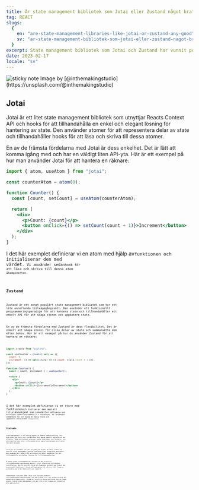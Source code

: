 ```yaml
---
title: Är state management bibliotek som Jotai eller Zustand något bra?
tag: REACT
slugs:
  {
    en: "are-state-management-libraries-like-jotai-or-zustand-any-good",
    sv: "ar-state-management-bibliotek-som-jotai-eller-zustand-nagot-bra",
  }
excerpt: State management bibliotek som Jotai och Zustand har vunnit popularitet nyligen, men är de värda att använda? I det här inlägget kommer vi att utforska fördelarna med att använda dessa bibliotek och ge några kodexempel som hjälper dig att avgöra om de är rätt för ditt projekt.
date: 2023-02-17
locale: "sv"
---
```


<Image src="/sticky-note.png" alt="sticky note" width={2670} height={1780} />
Image by [@inthemakingstudio](https://unsplash.com/@inthemakingstudio)

## Jotai

Jotai är ett litet state management bibliotek som utnyttjar Reacts Context API och hooks för att tillhandahålla en enkel och elegant lösning för hantering av state. Den använder atomer för att representera delar av state och tillhandahåller hooks för att läsa och skriva till dessa atomer.

En av de främsta fördelarna med Jotai är dess enkelhet. Det är lätt att komma igång med och har en väldigt liten API-yta. Här är ett exempel på hur man använder Jotai för att hantera en räknare:

```jsx
import { atom, useAtom } from "jotai";

const counterAtom = atom(0);

function Counter() {
  const [count, setCount] = useAtom(counterAtom);

  return (
    <div>
      <p>Count: {count}</p>
      <button onClick={() => setCount(count + 1)}>Increment</button>
    </div>
  );
}
```

I det här exemplet definierar vi en atom med hjälp av<Code code="atom"/>funktionen och initialiserar den med värdet<Code code="0"/>. Vi använder sedan<Code code="useAtom"/>hook för att läsa och skriva till denna atom i<Code code="Counter"/>komponenten.

## Zustand

Zustand är ett annat populärt state management bibliotek som tar ett lite annorlunda tillvägagångssätt. Den använder ett funktionellt programmeringsparadigm för att hantera state och tillhandahåller ett enkelt API för att skapa stores och uppdatera state.

En av de främsta fördelarna med Zustand är dess flexibilitet. Det är enkelt att skapa stores för olika delar av state och sammansätta dem efter behov. Här är ett exempel på hur du använder Zustand för att hantera en räknare:

```jsx
import create from "zustand";

const useCounter = create((set) => ({
  count: 0,
  increment: () => set((state) => ({ count: state.count + 1 })),
}));

function Counter() {
  const { count, increment } = useCounter();

  return (
    <div>
      <p>Count: {count}</p>
      <button onClick={increment}>Increment</button>
    </div>
  );
}
```

I det här exemplet definierar vi en store med funktionen<Code code="create"/>och initierar den med ett tillståndsobjekt som innehåller ett<Code code="count"/>värde och ett<Code code="increment"/ > funktion. Vi använder sedan<Code code="useCounter"/>hook för att komma åt denna store och uppdatera räknevärdet i<Code code="Counter"/>komponenten.

## Slutsats

State management är en viktig aspekt av modern webbutveckling, och bibliotek som Jotai och Zustand kan göra denna uppgift enklare och mer effektiv. Båda biblioteken erbjuder unika funktioner och fördelar, och valet mellan dem beror i slutändan på de specifika behoven och kraven för ditt projekt.

Jotai är ett utmärkt val för projekt som kräver en lätt, enkel och neutral state management lösning som enkelt kan integreras med React. Den använder ett enkelt API och utnyttjar React-kontexten för att tillhandahålla en skalbar lösning för tillståndshantering.

Å andra sidan tillhandahåller Zustand en mer kraftfull tillståndshanteringslösning med ett litet fotavtryck och minimal installation. Det är bra för stora och komplexa projekt som kräver mer avancerade funktioner, såsom mellanprogram och väljare. Det fungerar också bra med andra bibliotek och ramverk.

Sammantaget erbjuder både Jotai och Zustand utmärkta tillståndshanteringslösningar som kan hjälpa till att effektivisera din webbutvecklingsprocess. Genom att utnyttja dessa bibliotek kan du lägga mindre tid på state management och mer tid på att bygga och förbättra din applikation.
